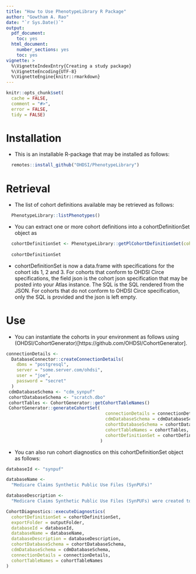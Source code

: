 ```yaml
---
title: "How to Use PhenotypeLibrary R Package"
author: "Gowtham A. Rao"
date: "`r Sys.Date()`"
output:
  pdf_document: 
    toc: yes     
  html_document:
    number_sections: yes
    toc: yes  
vignette: >
  %\VignetteIndexEntry{Creating a study package}
  %\VignetteEncoding{UTF-8}    
  %\VignetteEngine{knitr::rmarkdown}
---
```


```r
knitr::opts_chunk$set(
  cache = FALSE,
  comment = "#>",
  error = FALSE,
  tidy = FALSE)
```


# Installation
- This  is an installable R-package that may be installed as follows: 
```r
  remotes::install_github("OHDSI/PhenotypeLibrary")
```

# Retrieval
- The list of cohort definitions available may be retrieved as follows: 
```r
  PhenotypeLibrary::listPhenotypes()
```

- You can extract one or more cohort definitions into a cohortDefinitionSet object as
```r
  cohortDefinitionSet <- PhenotypeLibrary::getPlCohortDefinitionSet(cohortIds = c(1, 2, 3))
  
  cohortDefinitionSet
```

- cohortDefinitionSet is now a data.frame with specifications for the cohort ids 1, 2 and 3. For cohorts that conform to OHDSI Circe specifications, the field json is the cohort json specification that may be posted into your Atlas instance. The SQL is the SQL rendered from the JSON. For cohorts that do not conform to OHDSI Circe specification, only the SQL is provided and the json is left empty.

# Use
- You can instantiate the cohorts in your environment as follows using (OHDSI/CohortGenerator)[https://github.com/OHDSI/CohortGenerator].

```r
connectionDetails <-
  DatabaseConnector::createConnectionDetails(
    dbms = "postgresql",
    server = "some.server.com/ohdsi",
    user = "joe",
    password = "secret"
  )
 cdmDatabaseSchema <- "cdm_synpuf"
 cohortDatabaseSchema <- "scratch.dbo"
 cohortTables <- CohortGenerator::getCohortTableNames()
 CohortGenerator::generateCohortSet(
                                      connectionDetails = connectionDetails,
                                      cdmDatabaseSchema = cdmDatabaseSchema,
                                      cohortDatabaseSchema = cohortDatabaseSchema,
                                      cohortTableNames = cohortTables,
                                      cohortDefinitionSet = cohortDefinitionSet
                                    )
```



- You can also run cohort diagnostics on this cohortDefinitionSet object as follows:
```r

databaseId <- "synpuf"

databaseName <-
  "Medicare Claims Synthetic Public Use Files (SynPUFs)"

databaseDescription <-
  "Medicare Claims Synthetic Public Use Files (SynPUFs) were created to allow interested parties to gain familiarity using Medicare claims data while protecting beneficiary privacy. These files are intended to promote development of software and applications that utilize files in this format, train researchers on the use and complexities of Centers for Medicare and Medicaid Services (CMS) claims, and support safe data mining innovations. The SynPUFs were created by combining randomized information from multiple unique beneficiaries and changing variable values. This randomization and combining of beneficiary information ensures privacy of health information."

CohortDiagnostics::executeDiagnostics(
  cohortDefinitionSet = cohortDefinitionSet,
  exportFolder = outputFolder,
  databaseId = databaseId,
  databaseName = databaseName,
  databaseDescription = databaseDescription,
  cohortDatabaseSchema = cohortDatabaseSchema,
  cdmDatabaseSchema = cdmDatabaseSchema,
  connectionDetails = connectionDetails,
  cohortTableNames = cohortTableNames
)

```